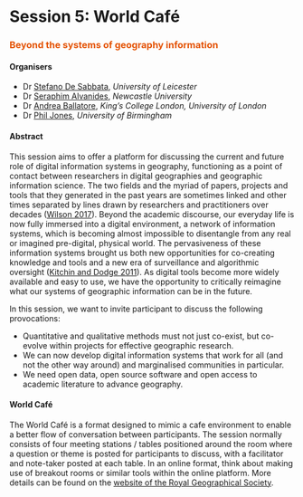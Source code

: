 # Session 5: World Café {-}
### <span style="color:#E45201;">Beyond the systems of geography information</span> {-}

#### Organisers {-}
- Dr [Stefano De Sabbata](https://sdesabbata.github.io/), *University of Leicester*
- Dr [Seraphim Alvanides](https://www.northumbria.ac.uk/about-us/our-staff/a/seraphim-alvanides/), *Newcastle University*
- Dr [Andrea Ballatore](https://aballatore.space/), *King’s College London, University of London*
- Dr [Phil Jones](https://www.birmingham.ac.uk/staff/profiles/gees/jones-phil.aspx), *University of Birmingham*

#### Abstract {-}
This session aims to offer a platform for discussing the current and future role of digital information systems in geography, functioning as a point of contact between researchers in digital geographies and geographic information science. The two fields and the myriad of papers, projects and tools that they generated in the past years are sometimes linked and other times separated by lines drawn by researchers and practitioners over decades ([Wilson 2017](https://www.upress.umn.edu/book-division/books/new-lines)). Beyond the academic discourse, our everyday life is now fully immersed into a digital environment, a network of information systems, which is becoming almost impossible to disentangle from any real or imagined pre-digital, physical world. The pervasiveness of these information systems brought us both new opportunities for co-creating knowledge and tools and a new era of surveillance and algorithmic oversight ([Kitchin and Dodge 2011](https://mitpress.mit.edu/books/codespace)). As digital tools become more widely available and easy to use, we have the opportunity to critically reimagine what our systems of geographic information can be in the future.

In this session, we want to invite participant to discuss the following provocations:

- Quantitative and qualitative methods must not just co-exist, but co-evolve within projects for effective geographic research. 
- We can now develop digital information systems that work for all (and not the other way around) and marginalised communities in particular. 
- We need open data, open source software and open access to academic literature to advance geography. 

#### World Café {-}
The World Café is a format designed to mimic a cafe environment to enable a better flow of conversation between participants. The session normally consists of four meeting stations / tables positioned around the room where a question or theme is posted for participants to discuss, with a facilitator and note-taker posted at each table. In an online format, think about making use of breakout rooms or similar tools within the online platform. More details can be found on the [website of the Royal Geographical Society](https://www.rgs.org/research/annual-international-conference/call/conference-session-formats/world-cafe/).
